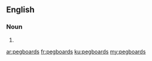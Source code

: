 ==English==

===Noun===
{{head|en|noun plural form}}

# {{plural of|pegboard|lang=en}}

[[ar:pegboards]]
[[fr:pegboards]]
[[ku:pegboards]]
[[my:pegboards]]